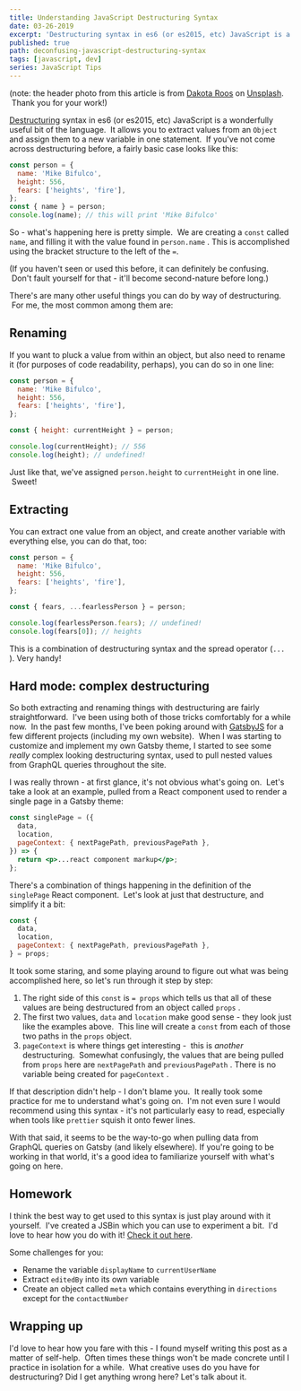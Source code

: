 ```yaml
---
title: Understanding JavaScript Destructuring Syntax
date: 03-26-2019
excerpt: 'Destructuring syntax in es6 (or es2015, etc) JavaScript is a wonderfully useful bit of the language.  It allows you to extract values from an Object and assign them to a new variable in one statement -- but it can be confusing to read.'
published: true
path: deconfusing-javascript-destructuring-syntax
tags: [javascript, dev]
series: JavaScript Tips
---
```


(note: the header photo from this article is from [Dakota Roos](https://unsplash.com/photos/dSRhwPe6v9c?utm_source=unsplash&utm_medium=referral&utm_content=creditCopyText) on [Unsplash](https://unsplash.com/search/photos/structure?utm_source=unsplash&utm_medium=referral&utm_content=creditCopyText).  Thank you for your work!)

[Destructuring](https://developer.mozilla.org/en-US/docs/Web/JavaScript/Reference/Operators/Destructuring_assignment) syntax in es6 (or es2015, etc) JavaScript is a wonderfully useful bit of the language.  It allows you to extract values from an `Object` and assign them to a new variable in one statement.  If you've not come across destructuring before, a fairly basic case looks like this:

```jsx
const person = {
  name: 'Mike Bifulco',
  height: 556,
  fears: ['heights', 'fire'],
};
const { name } = person;
console.log(name); // this will print 'Mike Bifulco'
```

So - what's happening here is pretty simple.  We are creating a `const` called `name`, and filling it with the value found in `person.name` . This is accomplished using the bracket structure to the left of the `=`.

(If you haven't seen or used this before, it can definitely be confusing.  Don't fault yourself for that - it'll become second-nature before long.)

There's are many other useful things you can do by way of destructuring.  For me, the most common among them are:

## Renaming

If you want to pluck a value from within an object, but also need to rename it (for purposes of code readability, perhaps), you can do so in one line:

```jsx
const person = {
  name: 'Mike Bifulco',
  height: 556,
  fears: ['heights', 'fire'],
};

const { height: currentHeight } = person;

console.log(currentHeight); // 556
console.log(height); // undefined!
```

Just like that, we've assigned `person.height` to `currentHeight` in one line.  Sweet!

## Extracting

You can extract one value from an object, and create another variable with everything else, you can do that, too:

```jsx
const person = {
  name: 'Mike Bifulco',
  height: 556,
  fears: ['heights', 'fire'],
};

const { fears, ...fearlessPerson } = person;

console.log(fearlessPerson.fears); // undefined!
console.log(fears[0]); // heights
```

This is a combination of destructuring syntax and the spread operator (`...` ). Very handy!

## Hard mode: complex destructuring

So both extracting and renaming things with destructuring are fairly straightforward.  I've been using both of those tricks comfortably for a while now.  In the past few months, I've been poking around with [GatsbyJS](https://gatsbyjs.org) for a few different projects (including my own website).  When I was starting to customize and implement my own Gatsby theme, I started to see some _really_ complex looking destructuring syntax, used to pull nested values from GraphQL queries throughout the site.

I was really thrown - at first glance, it's not obvious what's going on.  Let's take a look at an example, pulled from a React component used to render a single page in a Gatsby theme:

```jsx
const singlePage = ({
  data,
  location,
  pageContext: { nextPagePath, previousPagePath },
}) => {
  return <p>...react component markup</p>;
};
```

There's a combination of things happening in the definition of the `singlePage` React component.  Let's look at just that destructure, and simplify it a bit:

```jsx
const {
  data,
  location,
  pageContext: { nextPagePath, previousPagePath },
} = props;
```

It took some staring, and some playing around to figure out what was being accomplished here, so let's run through it step by step:

1.  The right side of this `const` is `= props` which tells us that all of these values are being destructured from an object called `props` .
2.  The first two values, `data` and `location` make good sense - they look just like the examples above.  This line will create a `const` from each of those two paths in the `props` object.
3.  `pageContext` is where things get interesting -  this is _another_ destructuring.  Somewhat confusingly, the values that are being pulled from `props` here are `nextPagePath` and `previousPagePath` . There is no variable being created for `pageContext` .

If that description didn't help - I don't blame you.  It really took some practice for me to understand what's going on.  I'm not even sure I would recommend using this syntax - it's not particularly easy to read, especially when tools like `prettier` squish it onto fewer lines.

With that said, it seems to be the way-to-go when pulling data from GraphQL queries on Gatsby (and likely elsewhere). If you're going to be working in that world, it's a good idea to familiarize yourself with what's going on here.

## Homework

I think the best way to get used to this syntax is just play around with it yourself.  I've created a JSBin which you can use to experiment a bit.  I'd love to hear how you do with it! [Check it out here](https://jsbin.com/kifizij/2/edit?js,console).

Some challenges for you:

- Rename the variable `displayName` to `currentUserName`
- Extract `editedBy` into its own variable
- Create an object called `meta` which contains everything in `directions` except for the `contactNumber`

## Wrapping up

I'd love to hear how you fare with this - I found myself writing this post as a matter of self-help.  Often times these things won't be made concrete until I practice in isolation for a while.  What creative uses do you have for destructuring? Did I get anything wrong here? Let's talk about it.
